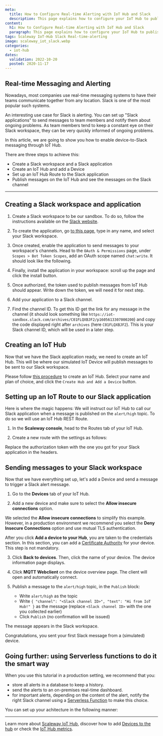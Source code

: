 ```yaml
---
meta:
  title: How to Configure Real-time Alerting with IoT Hub and Slack
  description: This page explains how to configure your IoT Hub to publish messages on your corporate Slack messaging system for real-time alerts.
content:
  h1: How to Configure Real-time Alerting with IoT Hub and Slack
  paragraph: This page explains how to configure your IoT Hub to publish messages on your corporate Slack messaging system for real-time alerts.
tags: Scaleway IoT-Hub Slack Real-time-alerting
image: scaleway_iot_slack.webp
categories:
  - iot-hub
dates:
  validation: 2022-10-20
  posted: 2020-11-17
---
```


## Real-time Messaging and Alerting

Nowadays, most companies use real-time messaging systems to have their teams communicate together from any location. Slack is one of the most popular such systems.

An interesting use case for Slack is alerting. You can set up "Slack applications" to send messages to team members and notify them about ongoing problems. As team members tend to keep a constant eye on their Slack workspace, they can be very quickly informed of ongoing problems.

In this article, we are going to show you how to enable device-to-Slack messaging through IoT Hub.

There are three steps to achieve this:

  - Create a Slack workspace and a Slack application
  - Create an IoT Hub and add a Device
  - Set up an IoT Hub Route to the Slack application
  - Publish messages on the IoT Hub and see the messages on the Slack channel

---

## Creating a Slack workspace and application

1. Create a Slack workspace to be our sandbox. To do so, follow the instructions available on the [Slack website](https://slack.com/create).

2. To create the application, go [to this page](https://api.slack.com/apps/new), type in any name, and select your Slack workspace.

3. Once created, enable the application to send messages to your workspace's channels. Head to the `OAuth & Permissions` page, under `Scopes > Bot Token Scopes`, add an OAuth scope named `chat:write`. It should look like the following.

  <Lightbox src="scaleway-iothub_slack_howto_scopes.webp" alt="" />

4. Finally, install the application in your workspace: scroll up the page and click the install button.

  <Lightbox src="scaleway-iothub_slack_howto_install.webp" alt="" />

5. Once authorized, the token used to publish messages from IoT Hub should appear. Write down the token, we will need it for next step.

  <Lightbox src="scaleway-iothub_slack_howto_token.webp" alt="" />

6. Add your application to a Slack channel.

7. Find the channel ID. To get this ID get the link for any message in the channel (it should look something like `https://iot-sandbox.slack.com/archives/C01FLQXBJF2/p1605613307000200`) and copy the code displayed right after `archives` (here `C01FLQXBJF2`). This is your Slack channel ID, which will be used in a later step.

## Creating an IoT Hub

Now that we have the Slack application ready, we need to create an IoT Hub. This will be where our simulated IoT Device will publish messages to be sent to our Slack workspace.

Please follow [this procedure](/iot/iot-hub/how-to/create-hub) to create an IoT Hub. Select your name and plan of choice, and click the `Create Hub and Add a Device` button.

## Setting up an IoT Route to our Slack application

Here is where the magic happens: We will instruct our IoT Hub to call our Slack application when a message is published on the `alert/high` topic. To do so we will use an IoT Hub REST Route.

1. In the **Scaleway console**, head to the Routes tab of your IoT Hub.

2. Create a new route with the settings as follows:

  <Lightbox src="scaleway-iothub_slack_howto_route.webp" alt="" />

Replace the authorization token with the one you got for your Slack application in the headers. 

## Sending messages to your Slack workspace

Now that we have everything set up, let's add a Device and send a message to trigger a Slack alert message.

1. Go to the **Devices** tab of your IoT Hub. 

2. Add a new device and make sure to select the **Allow insecure connections** option.

  <Message type="note">

  We selected the **Allow insecure connections** to simplify this example. However, in a production environment we recommend you select the **Deny Insecure Connections** option and use mutual TLS authentication.

  </Message>
  
  <Message type="important">

  After you click **Add a device to your Hub**, you are taken to the credentials section. In this section, you can add a [Certificate Authority](/iot/iot-hub/concepts/#device-certificate) for your device. This step is not mandatory.

  </Message>

3. Click **Back to devices**. Then, click the name of your device. The device information page displays. 

4. Click **MQTT Webclient** on the device overview page. The client will open and automatically connect.

5. Publish a message to the `alert/high` topic, in the `Publish` block:

    - Write `alert/high` as the topic
    - Write `{ "channel": "<Slack channel ID>", "text": "Hi from IoT Hub!" }` as the message (replace `<Slack channel ID>` with the one you collected earlier)
    - Click `Publish` (no confirmation will be issued)

The message appears in the Slack workspace.

<Lightbox src="scaleway-iothub_slack_howto_message.webp" alt="" />

Congratulations, you sent your first Slack message from a (simulated) device.

## Going further: using Serverless functions to do it the smart way

When you use this tutorial in a production setting, we recommend that you:

  - store all alerts in a database to keep a history.
  - send the alerts to an on-premises real-time dashboard.
  - for important alerts, depending on the content of the alert, notify the right Slack channel using a [Serverless Function](/compute/functions/concepts/#serverless-functions) to make this choice.

You can set up your achitecture in the following manner:

  <Lightbox src="scaleway-iothub_slack_howto_goingfurther.webp" alt="" />

---

Learn more about [Scaleway IoT Hub](/iot/iot-hub/concepts), discover how to add [Devices to the hub](/iot/iot-hub/how-to/add-device) or check the [IoT Hub metrics](/iot/iot-hub/how-to/view-metrics).


